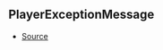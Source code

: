 ## PlayerExceptionMessage



- [Source](https://github.com/Androz2091/discord-player/blob/a2c576b/packages/utils/src/Errors.ts#L1)